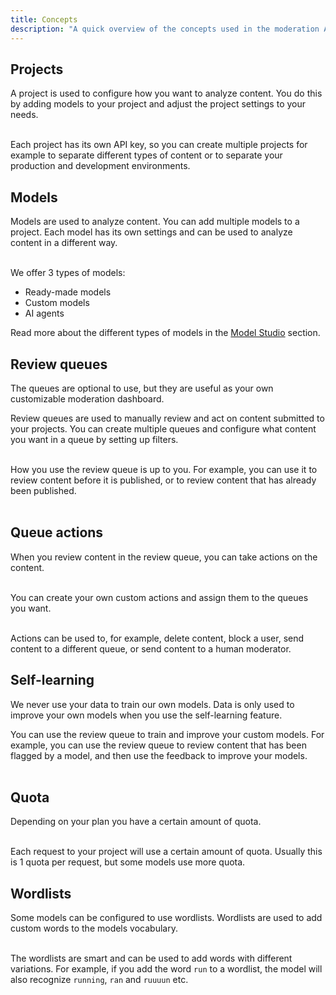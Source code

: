 ```yaml
---
title: Concepts
description: "A quick overview of the concepts used in the moderation API."
---
```


## Projects

A project is used to configure how you want to analyze content. You do this by adding models to your project and adjust the project settings to your needs. <br></br>

Each project has its own API key, so you can create multiple projects for example to separate different types of content or to separate your production and development environments.

## Models

Models are used to analyze content. You can add multiple models to a project. Each model has its own settings and can be used to analyze content in a different way. <br></br>

We offer 3 types of models:

- Ready-made models
- Custom models
- AI agents

Read more about the different types of models in the [Model Studio](/model-studio/overview) section.

## Review queues

<Note>
  The queues are optional to use, but they are useful as your own customizable
  moderation dashboard.
</Note>

Review queues are used to manually review and act on content submitted to your projects. You can create multiple queues and configure what content you want in a queue by setting up filters. <br></br>

How you use the review queue is up to you. For example, you can use it to review content before it is published, or to review content that has already been published. <br></br>

## Queue actions

When you review content in the review queue, you can take actions on the content. <br></br>

You can create your own custom actions and assign them to the queues you want. <br></br>

Actions can be used to, for example, delete content, block a user, send content to a different queue, or send content to a human moderator.

## Self-learning

<Warning>
  We never use your data to train our own models. Data is only used to improve
  your own models when you use the self-learning feature.
</Warning>

You can use the review queue to train and improve your custom models. For example, you can use the review queue to review content that has been flagged by a model, and then use the feedback to improve your models. <br></br>

## Quota

Depending on your plan you have a certain amount of quota. <br></br>

Each request to your project will use a certain amount of quota. Usually this is 1 quota per request, but some models use more quota.

## Wordlists

Some models can be configured to use wordlists. Wordlists are used to add custom words to the models vocabulary. <br></br>

The wordlists are smart and can be used to add words with different variations. For example, if you add the word `run` to a wordlist, the model will also recognize `running`, `ran` and `ruuuun` etc. <br></br>
